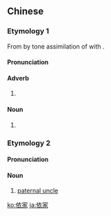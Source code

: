 ==Chinese==
{{zh-forms}}

===Etymology 1===
From {{zh-l|而家|ji4 gaa1}} by tone assimilation of {{zh-l|*而}} with {{zh-l|*家}}.

====Pronunciation====
{{zh-pron
|c=ji1 gaa1
|cat=adv,n
}}

====Adverb====
{{zh-adv}}

# {{lb|zh|Cantonese}} {{zh-alt-form|而家|[[now]]}}

====Noun====
{{zh-noun}}

# {{lb|zh|Cantonese}} {{zh-alt-form|而家|[[now]]}}

===Etymology 2===

====Pronunciation====
{{zh-pron
|md=ĭ-{g}ă
|cat=n
}}

====Noun====
{{zh-noun}}

# {{lb|zh|Min Dong|face-to-face}} [[paternal uncle]] {{gloss|father's [[younger brother]]}}

[[ko:依家]]
[[ja:依家]]